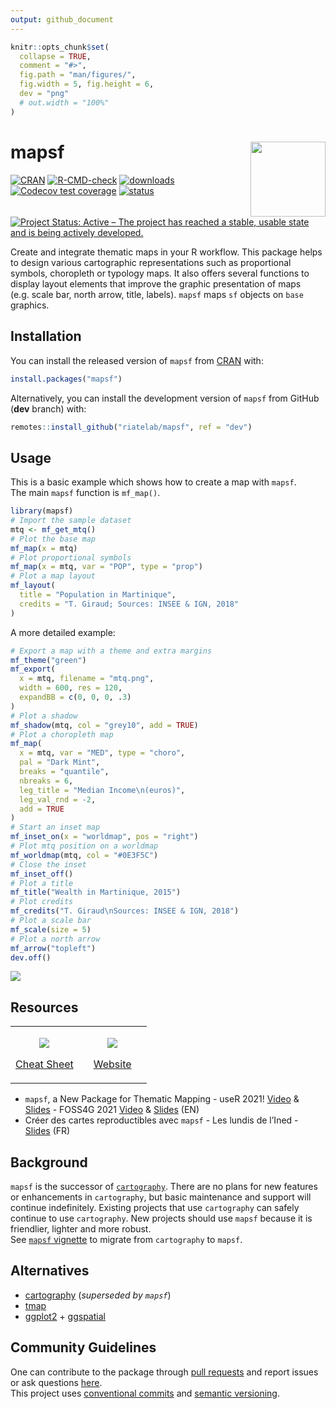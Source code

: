```yaml
---
output: github_document
---
```


<!-- README.md is generated from README.Rmd. Please edit that file -->

```r
knitr::opts_chunk$set(
  collapse = TRUE,
  comment = "#>",
  fig.path = "man/figures/",
  fig.width = 5, fig.height = 6,
  dev = "png"
  # out.width = "100%"
)
```

# mapsf <img src="man/figures/logo.png" align="right" width="120"/>

<!-- badges: start -->

[![CRAN](https://www.r-pkg.org/badges/version-ago/mapsf)](https://cran.r-project.org/package=mapsf)
[![R-CMD-check](https://github.com/riatelab/mapsf/actions/workflows/R-CMD-check.yaml/badge.svg)](https://github.com/riatelab/mapsf/actions/workflows/R-CMD-check.yaml)
[![downloads](https://cranlogs.r-pkg.org/badges/mapsf?color=brightgreen)](https://cran.r-project.org/package=mapsf)
[![Codecov test coverage](https://codecov.io/gh/riatelab/mapsf/branch/master/graph/badge.svg)](https://app.codecov.io/gh/riatelab/mapsf?branch=master)
[![status](https://tinyverse.netlify.com/badge/mapsf)](https://CRAN.R-project.org/package=mapsf)
[![Project Status: Active – The project has reached a stable, usable state and is being actively developed.](https://www.repostatus.org/badges/latest/active.svg)](https://www.repostatus.org/#active)
<!-- badges: end -->

Create and integrate thematic maps in your R workflow. This package helps to 
design various cartographic representations such as proportional
symbols, choropleth or typology maps. It also offers several functions to
display layout elements that improve the graphic presentation of maps
(e.g. scale bar, north arrow, title, labels). `mapsf` maps `sf` objects on
`base` graphics.

## Installation

You can install the released version of `mapsf`
from [CRAN](https://cran.r-project.org/package=mapsf) with:

``` r
install.packages("mapsf")
```

Alternatively, you can install the development version of `mapsf` 
from GitHub (**dev** branch) with:

``` r
remotes::install_github("riatelab/mapsf", ref = "dev")
```


## Usage

This is a basic example which shows how to create a map with `mapsf`.  
The main `mapsf` function is `mf_map()`. 


```r
library(mapsf)
# Import the sample dataset
mtq <- mf_get_mtq()
# Plot the base map
mf_map(x = mtq)
# Plot proportional symbols
mf_map(x = mtq, var = "POP", type = "prop")
# Plot a map layout
mf_layout(
  title = "Population in Martinique",
  credits = "T. Giraud; Sources: INSEE & IGN, 2018"
)
```


A more detailed example:

```r
# Export a map with a theme and extra margins
mf_theme("green")
mf_export(
  x = mtq, filename = "mtq.png",
  width = 600, res = 120,
  expandBB = c(0, 0, 0, .3)
)
# Plot a shadow
mf_shadow(mtq, col = "grey10", add = TRUE)
# Plot a choropleth map
mf_map(
  x = mtq, var = "MED", type = "choro",
  pal = "Dark Mint",
  breaks = "quantile",
  nbreaks = 6,
  leg_title = "Median Income\n(euros)",
  leg_val_rnd = -2,
  add = TRUE
)
# Start an inset map
mf_inset_on(x = "worldmap", pos = "right")
# Plot mtq position on a worldmap
mf_worldmap(mtq, col = "#0E3F5C")
# Close the inset
mf_inset_off()
# Plot a title
mf_title("Wealth in Martinique, 2015")
# Plot credits
mf_credits("T. Giraud\nSources: INSEE & IGN, 2018")
# Plot a scale bar
mf_scale(size = 5)
# Plot a north arrow
mf_arrow("topleft")
dev.off()
```


<img src='man/figures/mtq.png'/>



## Resources


<table>
  <colgroup>
    <col style="width: 50%" />
    <col style="width: 50%" />
  </colgroup>
  <tbody>
    <tr class="odd">
      <td style="text-align: center;">
        <p><a href="https://raw.githubusercontent.com/riatelab/mapsf/master/vignettes/web_only/img/mapsf_cheatsheet.pdf"><img src="man/figures/mapsf_cheatsheet.png"/></a></p>
        <p><a href="https://raw.githubusercontent.com/riatelab/mapsf/master/vignettes/web_only/img/mapsf_cheatsheet.pdf">Cheat Sheet</a></p>
      </td>
      <td style="text-align: center;">
        <p><a href="https://riatelab.github.io/mapsf/"><img src="man/figures/website.png" /></a></p>
        <p><a href="https://riatelab.github.io/mapsf/">Website</a></p>
        </td>
    </tr>
  </tbody>
</table>


- `mapsf`, a New Package for Thematic Mapping - useR 2021! [Video](https://youtu.be/8PMF7cBBH7k?t=2621) & [Slides](https://rcarto.github.io/user2021/) - FOSS4G 2021 [Video](https://www.youtube.com/watch?v=dBNp0bzD454) & [Slides](https://rcarto.github.io/foss4g2021/) (EN)  
- Créer des cartes reproductibles avec `mapsf` - Les lundis de l'Ined - [Slides](https://rcarto.github.io/ined2021/) (FR)  









## Background

`mapsf` is the successor of [`cartography`](https://github.com/riatelab/cartography).
There are no plans for new features or enhancements in `cartography`, but basic maintenance and support will continue indefinitely. 
Existing projects that use `cartography` can safely continue to use `cartography`.
New projects should use `mapsf` because it is friendlier, lighter and more robust.  
See [`mapsf` vignette](https://riatelab.github.io/mapsf/articles/mapsf.html#symbology) to migrate from `cartography` to `mapsf`.




## Alternatives

-   [cartography](https://github.com/riatelab/cartography) (*superseded by `mapsf`*)
-   [tmap](https://github.com/r-tmap/tmap)  
-   [ggplot2](https://github.com/tidyverse/ggplot2) + [ggspatial](https://github.com/paleolimbot/ggspatial)  

## Community Guidelines

One can contribute to the package through [pull requests](https://github.com/riatelab/mapsf/pulls) and report issues or ask questions [here](https://github.com/riatelab/mapsf/issues).  
This project uses [conventional commits](https://www.conventionalcommits.org/en/v1.0.0-beta.3/) and [semantic versioning](https://semver.org/).
